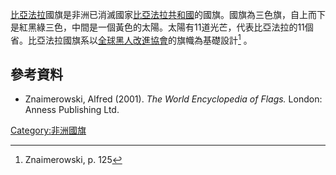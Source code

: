{{National flag infobox
|Name = 比亚法拉共和国国旗
|Article =
|Diminutive = 
|Image = Flag of Biafra.svg
|Use = 111111 
|Symbol = [[File:IFIS_Historical.svg|23px]]
|Proportion = 1:2
|Adoption = 
|Design = 
|Designer = {{flag|Biafra}}
}}

[[比亞法拉|比亞法拉]]國旗是非洲已消滅國家[[比亞法拉共和國|比亞法拉共和國]]的國旗。國旗為三色旗，自上而下是紅黑綠三色，中間是一個黃色的太陽。太陽有11道光芒，代表比亞法拉的11個省。比亞法拉國旗系以[[泛非颜色|全球黑人改進協會]]的旗幟為基礎設計<ref>Znaimerowski, p. 125</ref> 。

==參考資料==
<references/>
* Znaimerowski, Alfred (2001). ''The World Encyclopedia of Flags.'' London: Anness Publishing Ltd.

[[Category:非洲國旗|Category:非洲國旗]]